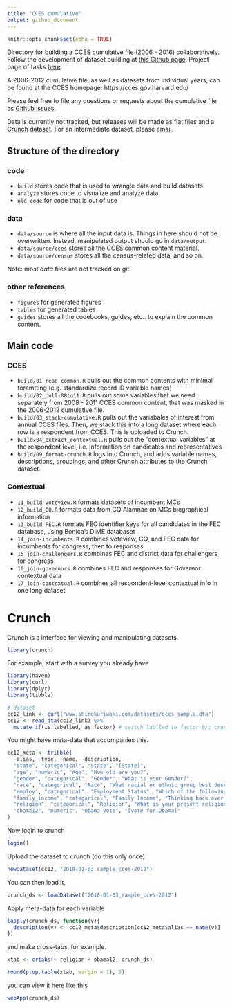 ```yaml
---
title: "CCES cumulative"
output: github_document
---
```


```r
knitr::opts_chunk$set(echo = TRUE)
```

Directory for building a CCES cumulative file (2006 - 2016) collaboratively. Follow the development of dataset building at [this Github page](https://github.com/kuriwaki/cces_cumulative). Project page of tasks [here](https://github.com/kuriwaki/cces_cumulative/projects/1).

A 2006-2012 cumulative file, as well as datasets from individual years, can be found at the CCES homepage: https://cces.gov.harvard.edu/

Please feel free to file any questions or requests about the cumulative file as [Github issues](https://github.com/kuriwaki/cces_cumulative/issues). 

Data is currently not tracked, but releases will be made as flat files and a [Crunch dataset](crunch.io). For an intermediate dataset, please [email](mailto:kuriwaki@g.harvard.edu).




## Structure of the directory


### code
- `build` stores code that is used to wrangle data and build datasets
- `analyze` stores code to visualize and analyze data.
- `old_code` for code that is out of use

### data
- `data/source` is where all the input data is. Things in here should not be overwritten. Instead, manipulated output should go in `data/output`.
- `data/source/cces` stores all the CCES common content material.
- `data/source/census` stores all the census-related data, and so on.

Note: most _data_ files are not tracked on git.


### other references
- `figures` for generated figures
- `tables` for generated tables
- `guides` stores all the codebooks, guides, etc.. to explain the common content.



## Main code

### CCES

- `build/01_read-common.R` pulls out the common contents with minimal foramtting (e.g. standardize record ID variable names)
- `build/02_pull-08to11.R` pulls out some variables that we need separately from 2008 - 2011 CCES common content, that was masked in the 2006-2012 cumulative file.
- `build/03_stack-cumulative.R` pulls out the variabales of interest from annual CCES files. Then, we stack this into a long dataset where each row is a respondent from CCES. This is uploaded to Crunch.
- `build/04_extract_contextual.R` pulls out the "contextual variables" at the respondent level, i.e. information on candidates and representatives
- `build/09_format-crunch.R` logs into Crunch, and adds variable names, descriptions, groupings, and other Crunch attributes to the Crunch dataset.

### Contextual

- `11_build-voteview.R` formats datasets of incumbent MCs
- `12_build_CQ.R` formats data from CQ Alamnac on MCs biographical information
- `13_build-FEC.R` formats FEC identifier keys for all candidates in the FEC database, using Bonica's DIME databaset
- `14_join-incumbents.R` combines voteview, CQ, and FEC data for incumbents for congress, then to responses
- `15_join-challengers.R` combines FEC and district data for challengers for congress
- `16_join-governors.R` combines FEC and responses for Governor contextual data
- `17_join-contextual.R` combines all respondent-level contextual info in one long dataset


# Crunch

Crunch is a interface for viewing and manipulating datasets.

```r
library(crunch)
```

For example, start with a survey you already have


```r
library(haven)
library(curl)
library(dplyr)
library(tibble)

# dataset
cc12_link <- curl("www.shirokuriwaki.com/datasets/cces_sample.dta")
cc12 <- read_dta(cc12_link) %>%
  mutate_if(is.labelled, as_factor) # switch lablled to factor b/c crunch doesn't accept
```



You might have meta-data that accompanies this. 

```r
cc12_meta <- tribble(
  ~alias, ~type, ~name, ~description,
  "state", "categorical", "State", "[State]",
  "age", "numeric", "Age", "How old are you?",
  "gender", "categorical", "Gender", "What is your Gender?",
  "race", "categorical", "Race", "What racial or ethnic group best describes you?",
  "employ", "categorical", "Employment Status", "Which of the following best describes your current employment status?",
  "family_income", "categorical", "Family Income", "Thinking back over the last year, what was your family's annual income?",
  "religion", "categorical", "Religion", "What is your present religion, if any?",
  "obama12", "numeric", "Obama Vote", "[vote for Obama]"
)

```

Now login to crunch
```r
login()
```

Upload the dataset to crunch (do this only once)
```r
newDataset(cc12, "2018-01-03_sample_cces-2012")
```



You can then load it,
```r
crunch_ds <- loadDataset("2018-01-03_sample_cces-2012")
```



Apply meta-data for each variable
```r
lapply(crunch_ds, function(v){
  description(v) <- cc12_meta$description[cc12_meta$alias == name(v)]
})
```

and make cross-tabs, for example. 

```r
xtab <- crtabs(~ religion + obama12, crunch_ds)
```

```r
round(prop.table(xtab, margin = 1), 3)
```



you can view it here like this
```r
webApp(crunch_ds)
```


